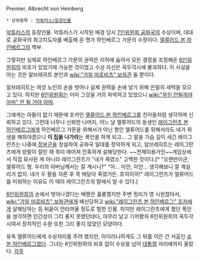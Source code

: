Premier, Albrecht von Heinberg

 * 상위항목 : [[악튜러스/등장인물]]

[[악튜러스]]의 등장인물. 악튜러스가 시작된 배경 당시 [[7인위원회 공화국]]의 수상이며, 대대로 공화국의 최고지도자를 배출해 온 명가 하인베르그 가문의 수장이다. [[엘류어드 본 하인베르그]]의 백부.

그렇지만 실제로 하인베르그 가문의 권력은 지하에 숨어서 모든 결정을 조정해온 [[6인위원회]]의 비호가 있었기에 가능한 것이었고 수상 자신은 꼭두각시에 불과하다. 이 사실을 아는 것은 알브레히트 본인과 [[wiki:"가일 마로비츠" 보좌관]] 둘 뿐이다.

알브레히트는 여섯 노인의 손을 벗어나 실제 권력을 손에 넣기 위해 은밀히 세력을 모으고 있다. 하지만 [[6인위원회]]는 이미 그것을 거의 파악하고 있었으니 [[wiki:"우린 안될꺼야 아마" 안 될 거야 아마]].

그에게는 아들이 없기 때문에 조카인 [[엘류어드 본 하인베르그]]를 친아들처럼 생각하며 신뢰하고 있다. 그런데 너무나 신뢰한 나머지, 어느 날 엘류어드의 동생인 [[레이그란츠 본 하인베르그]]에게 하인베르그 가문을 위해서가 아닌 형인 엘류어드를 위해서라도 네가 희생을 해줘야겠으니 '''이 집을 나가라'''는 폭언을 하게 되고... 그 말을 가슴 깊이 새긴 레이그란츠는 나중에 [[정부군]]을 창설하여 공화국 일대를 장악하게 되고, 알브레히트는 레이그란츠에게 양팔이 잘린 채 목이 매어져 잔혹하게 살해당한다. ~~전체이용가인~~게임상에서 직접 묘사된 게 아니라 레이그란츠가 "내가 죽였소" 고백한 것이다.[* "오랜만이군, 엘류어드 형. 우리의 아버님께서는 잘 계시나?" "아... 미안, 미안... 생각해보니 잘 계실 리가 없지. 내가 두 팔을 자른 후 목 매달아 죽였거든. 흐히히히!" 레이그란츠가 엘류어드를 미워하는 이유도 이 때의 레이그란츠의 말에서 알 수 있다.]

[[6인위원회]]의 손에서 벗어나겠다는 배짱은 훌륭했지만 주변 정리가 영 시원찮아서, [[wiki:"가일 마로비츠" 보좌관]]에게 배신당하고 [[wiki:"레이그란츠 본 하인베르그" 조카]]에게 살해당하는 등 뒤끝이 안타까울 정도로 험한 인물. 하지만 레이그란츠에게 했던 폭언을 생각하면 인간성이 그리 좋지 못했던데다, 아무리 날고 기어봤자 6인위원회의 꼭두각시여서 정치적인 수완 또한 그리 좋지 않았던 모양이다.

유독 엘류어드에게 수상자리를 주려 했지만, 아이러니하게도 그 뒤를 이은 건 서출인 [[슈 본 하인베르그]]였다. 그녀는 6인위원회의 비호 없이 수상을 넘어 [[대통령]] 자리에까지 올랐다.
[[각주]]
